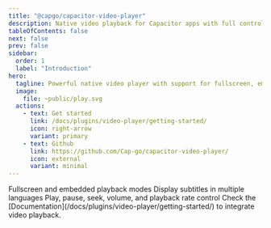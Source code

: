 ```yaml
---
title: "@capgo/capacitor-video-player"
description: Native video playback for Capacitor apps with full control and customization.
tableOfContents: false
next: false
prev: false
sidebar:
  order: 1
  label: "Introduction"
hero:
  tagline: Powerful native video player with support for fullscreen, embedded modes, subtitles, and comprehensive playback controls.
  image:
    file: ~public/play.svg
  actions:
    - text: Get started
      link: /docs/plugins/video-player/getting-started/
      icon: right-arrow
      variant: primary
    - text: Github
      link: https://github.com/Cap-go/capacitor-video-player/
      icon: external
      variant: minimal
---
```



<CardGrid stagger>
  <Card title="Multiple Modes" icon="laptop">
    Fullscreen and embedded playback modes
  </Card>
  <Card title="Subtitle Support" icon="document">
    Display subtitles in multiple languages
  </Card>
  <Card title="Full Control" icon="setting">
    Play, pause, seek, volume, and playback rate control
  </Card>
  <Card title="Comprehensive Documentation" icon="open-book">
    Check the [Documentation](/docs/plugins/video-player/getting-started/) to integrate video playback.
  </Card>
</CardGrid>
